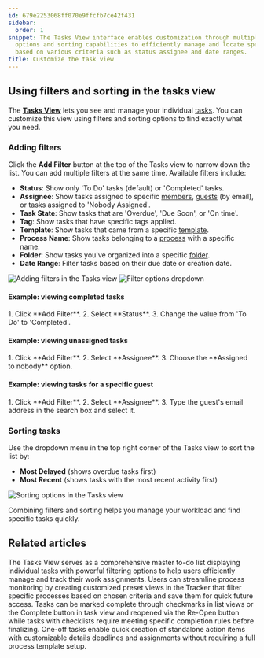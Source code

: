 ```yaml
---
id: 679e2253068ff070e9ffcfb7ce42f431
sidebar:
  order: 1
snippet: The Tasks View interface enables customization through multiple filtering
  options and sorting capabilities to efficiently manage and locate specific tasks
  based on various criteria such as status assignee and date ranges.
title: Customize the task view
---
```



## Using filters and sorting in the tasks view

The **[Tasks View](/products/pro/tracking-and-tasks/tasks-view/)** lets you see and manage your individual [tasks](/products/pro/tracking-and-tasks/tasks/). You can customize this view using filters and sorting options to find exactly what you need.

### Adding filters

Click the **Add Filter** button at the top of the Tasks view to narrow down the list. You can add multiple filters at the same time. Available filters include:

*   **Status**: Show only 'To Do' tasks (default) or 'Completed' tasks.
*   **Assignee**: Show tasks assigned to specific [members](/products/pro/documenting/members/), [guests](/products/pro/documenting/guests/) (by email), or tasks assigned to 'Nobody Assigned'.
*   **Task State**: Show tasks that are 'Overdue', 'Due Soon', or 'On time'.
*   **Tag**: Show tasks that have specific tags applied.
*   **Template**: Show tasks that came from a specific [template](/products/pro/documenting/templates/).
*   **Process Name**: Show tasks belonging to a [process](/products/pro/tracking-and-tasks/processes/) with a specific name.
*   **Folder**: Show tasks you've organized into a specific [folder](/products/pro/tracking-and-tasks/tasks-view/how-can-i-add-tasks-to-folders-in-tallyfy/).
*   **Date Range**: Filter tasks based on their due date or creation date.

![Adding filters in the Tasks view](https://screenshots.tallyfy.com/tallyfy%2Fpro%2Fdesktop-light-filter-task.png)
![Filter options dropdown](https://screenshots.tallyfy.com/tallyfy%2Fpro%2Fdesktop-light-add-filter-to-task.png)

#### Example: viewing completed tasks
<Steps>
1. Click **Add Filter**.
2. Select **Status**.
3. Change the value from 'To Do' to 'Completed'.
</Steps>

#### Example: viewing unassigned tasks
<Steps>
1. Click **Add Filter**.
2. Select **Assignee**.
3. Choose the **Assigned to nobody** option.
</Steps>

#### Example: viewing tasks for a specific guest
<Steps>
1. Click **Add Filter**.
2. Select **Assignee**.
3. Type the guest's email address in the search box and select it.
</Steps>

### Sorting tasks

Use the dropdown menu in the top right corner of the Tasks view to sort the list by:
*   **Most Delayed** (shows overdue tasks first)
*   **Most Recent** (shows tasks with the most recent activity first)

![Sorting options in the Tasks view](https://screenshots.tallyfy.com/tallyfy%2Fpro%2Fdesktop-light-sort-tasks.png)

Combining filters and sorting helps you manage your workload and find specific tasks quickly.


## Related articles
<CardGrid>
<LinkTitleCard header="<b>Tracking And Tasks > Tasks view</b>" href="/products/pro/tracking-and-tasks/tasks-view/" > The Tasks View serves as a comprehensive master to-do list displaying individual tasks with powerful filtering options to help users efficiently manage and track their work assignments. </LinkTitleCard>
<LinkTitleCard header="<b>Tracker View > Create custom views</b>" href="/products/pro/tracking-and-tasks/tracker-view/how-to-create-custom-views-in-tallyfy/" > Users can streamline process monitoring by creating customized preset views in the Tracker that filter specific processes based on chosen criteria and save them for quick future access. </LinkTitleCard>
<LinkTitleCard header="<b>Tasks > Complete or reopen tasks</b>" href="/products/pro/tracking-and-tasks/tasks/how-can-i-complete-or-reopen-tasks-in-tallyfy/" > Tasks can be marked complete through checkmarks in list views or the Complete button in task view and reopened via the Re-Open button while tasks with checklists require meeting specific completion rules before finalizing. </LinkTitleCard>
<LinkTitleCard header="<b>Tasks > Create a one-off task</b>" href="/products/pro/tracking-and-tasks/tasks/how-to-create-a-one-off-task-in-tallyfy/" > One-off tasks enable quick creation of standalone action items with customizable details deadlines and assignments without requiring a full process template setup. </LinkTitleCard>
</CardGrid>